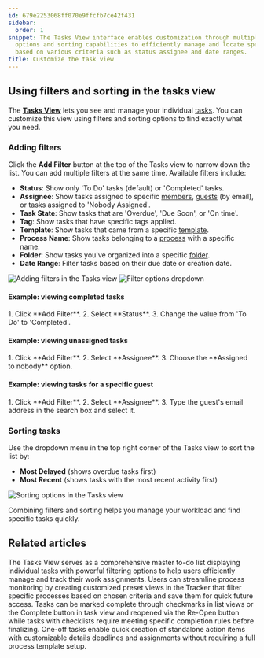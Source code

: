 ```yaml
---
id: 679e2253068ff070e9ffcfb7ce42f431
sidebar:
  order: 1
snippet: The Tasks View interface enables customization through multiple filtering
  options and sorting capabilities to efficiently manage and locate specific tasks
  based on various criteria such as status assignee and date ranges.
title: Customize the task view
---
```



## Using filters and sorting in the tasks view

The **[Tasks View](/products/pro/tracking-and-tasks/tasks-view/)** lets you see and manage your individual [tasks](/products/pro/tracking-and-tasks/tasks/). You can customize this view using filters and sorting options to find exactly what you need.

### Adding filters

Click the **Add Filter** button at the top of the Tasks view to narrow down the list. You can add multiple filters at the same time. Available filters include:

*   **Status**: Show only 'To Do' tasks (default) or 'Completed' tasks.
*   **Assignee**: Show tasks assigned to specific [members](/products/pro/documenting/members/), [guests](/products/pro/documenting/guests/) (by email), or tasks assigned to 'Nobody Assigned'.
*   **Task State**: Show tasks that are 'Overdue', 'Due Soon', or 'On time'.
*   **Tag**: Show tasks that have specific tags applied.
*   **Template**: Show tasks that came from a specific [template](/products/pro/documenting/templates/).
*   **Process Name**: Show tasks belonging to a [process](/products/pro/tracking-and-tasks/processes/) with a specific name.
*   **Folder**: Show tasks you've organized into a specific [folder](/products/pro/tracking-and-tasks/tasks-view/how-can-i-add-tasks-to-folders-in-tallyfy/).
*   **Date Range**: Filter tasks based on their due date or creation date.

![Adding filters in the Tasks view](https://screenshots.tallyfy.com/tallyfy%2Fpro%2Fdesktop-light-filter-task.png)
![Filter options dropdown](https://screenshots.tallyfy.com/tallyfy%2Fpro%2Fdesktop-light-add-filter-to-task.png)

#### Example: viewing completed tasks
<Steps>
1. Click **Add Filter**.
2. Select **Status**.
3. Change the value from 'To Do' to 'Completed'.
</Steps>

#### Example: viewing unassigned tasks
<Steps>
1. Click **Add Filter**.
2. Select **Assignee**.
3. Choose the **Assigned to nobody** option.
</Steps>

#### Example: viewing tasks for a specific guest
<Steps>
1. Click **Add Filter**.
2. Select **Assignee**.
3. Type the guest's email address in the search box and select it.
</Steps>

### Sorting tasks

Use the dropdown menu in the top right corner of the Tasks view to sort the list by:
*   **Most Delayed** (shows overdue tasks first)
*   **Most Recent** (shows tasks with the most recent activity first)

![Sorting options in the Tasks view](https://screenshots.tallyfy.com/tallyfy%2Fpro%2Fdesktop-light-sort-tasks.png)

Combining filters and sorting helps you manage your workload and find specific tasks quickly.


## Related articles
<CardGrid>
<LinkTitleCard header="<b>Tracking And Tasks > Tasks view</b>" href="/products/pro/tracking-and-tasks/tasks-view/" > The Tasks View serves as a comprehensive master to-do list displaying individual tasks with powerful filtering options to help users efficiently manage and track their work assignments. </LinkTitleCard>
<LinkTitleCard header="<b>Tracker View > Create custom views</b>" href="/products/pro/tracking-and-tasks/tracker-view/how-to-create-custom-views-in-tallyfy/" > Users can streamline process monitoring by creating customized preset views in the Tracker that filter specific processes based on chosen criteria and save them for quick future access. </LinkTitleCard>
<LinkTitleCard header="<b>Tasks > Complete or reopen tasks</b>" href="/products/pro/tracking-and-tasks/tasks/how-can-i-complete-or-reopen-tasks-in-tallyfy/" > Tasks can be marked complete through checkmarks in list views or the Complete button in task view and reopened via the Re-Open button while tasks with checklists require meeting specific completion rules before finalizing. </LinkTitleCard>
<LinkTitleCard header="<b>Tasks > Create a one-off task</b>" href="/products/pro/tracking-and-tasks/tasks/how-to-create-a-one-off-task-in-tallyfy/" > One-off tasks enable quick creation of standalone action items with customizable details deadlines and assignments without requiring a full process template setup. </LinkTitleCard>
</CardGrid>